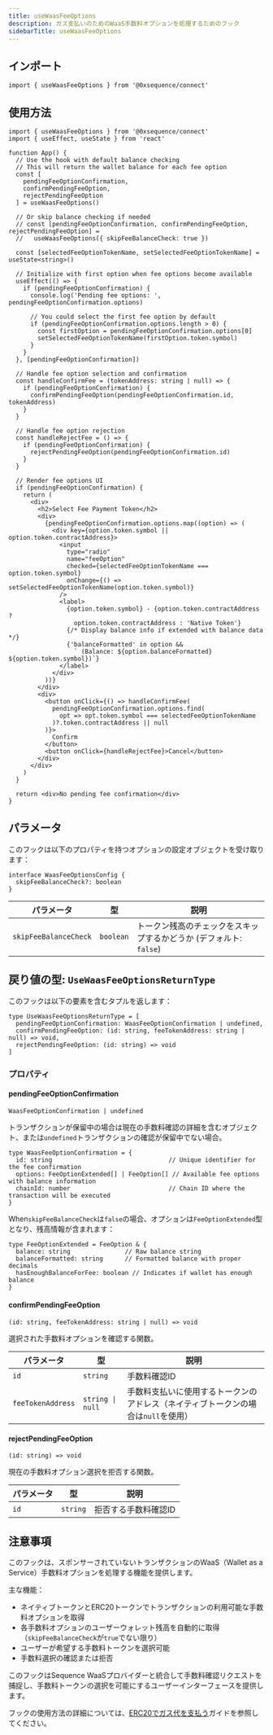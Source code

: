 ```yaml
---
title: useWaasFeeOptions
description: ガス支払いのためのWaaS手数料オプションを処理するためのフック
sidebarTitle: useWaasFeeOptions
---
```


## インポート

```tsx
import { useWaasFeeOptions } from '@0xsequence/connect'
```

## 使用方法

```tsx
import { useWaasFeeOptions } from '@0xsequence/connect'
import { useEffect, useState } from 'react'

function App() {
  // Use the hook with default balance checking
  // This will return the wallet balance for each fee option
  const [
    pendingFeeOptionConfirmation,
    confirmPendingFeeOption,
    rejectPendingFeeOption
  ] = useWaasFeeOptions()
  
  // Or skip balance checking if needed
  // const [pendingFeeOptionConfirmation, confirmPendingFeeOption, rejectPendingFeeOption] =
  //   useWaasFeeOptions({ skipFeeBalanceCheck: true })
  
  const [selectedFeeOptionTokenName, setSelectedFeeOptionTokenName] = useState<string>()
  
  // Initialize with first option when fee options become available
  useEffect(() => {
    if (pendingFeeOptionConfirmation) {
      console.log('Pending fee options: ', pendingFeeOptionConfirmation.options)
      
      // You could select the first fee option by default
      if (pendingFeeOptionConfirmation.options.length > 0) {
        const firstOption = pendingFeeOptionConfirmation.options[0]
        setSelectedFeeOptionTokenName(firstOption.token.symbol)
      }
    }
  }, [pendingFeeOptionConfirmation])
  
  // Handle fee option selection and confirmation
  const handleConfirmFee = (tokenAddress: string | null) => {
    if (pendingFeeOptionConfirmation) {
      confirmPendingFeeOption(pendingFeeOptionConfirmation.id, tokenAddress)
    }
  }
  
  // Handle fee option rejection
  const handleRejectFee = () => {
    if (pendingFeeOptionConfirmation) {
      rejectPendingFeeOption(pendingFeeOptionConfirmation.id)
    }
  }
  
  // Render fee options UI
  if (pendingFeeOptionConfirmation) {
    return (
      <div>
        <h2>Select Fee Payment Token</h2>
        <div>
          {pendingFeeOptionConfirmation.options.map((option) => (
            <div key={option.token.symbol || option.token.contractAddress}>
              <input
                type="radio"
                name="feeOption"
                checked={selectedFeeOptionTokenName === option.token.symbol}
                onChange={() => setSelectedFeeOptionTokenName(option.token.symbol)}
              />
              <label>
                {option.token.symbol} - {option.token.contractAddress ? 
                  option.token.contractAddress : 'Native Token'}
                {/* Display balance info if extended with balance data */}
                {'balanceFormatted' in option && 
                  ` (Balance: ${option.balanceFormatted} ${option.token.symbol})`}
              </label>
            </div>
          ))}
        </div>
        <div>
          <button onClick={() => handleConfirmFee(
            pendingFeeOptionConfirmation.options.find(
              opt => opt.token.symbol === selectedFeeOptionTokenName
            )?.token.contractAddress || null
          )}>
            Confirm
          </button>
          <button onClick={handleRejectFee}>Cancel</button>
        </div>
      </div>
    )
  }
  
  return <div>No pending fee confirmation</div>
}
```

## パラメータ

このフックは以下のプロパティを持つオプションの設定オブジェクトを受け取ります：

```tsx
interface WaasFeeOptionsConfig {
  skipFeeBalanceCheck?: boolean
}
```

| パラメータ                 | 型         | 説明                                      |
| --------------------- | --------- | --------------------------------------- |
| `skipFeeBalanceCheck` | `boolean` | トークン残高のチェックをスキップするかどうか (デフォルト: `false`) |

## 戻り値の型: `UseWaasFeeOptionsReturnType`

このフックは以下の要素を含むタプルを返します：

```tsx
type UseWaasFeeOptionsReturnType = [
  pendingFeeOptionConfirmation: WaasFeeOptionConfirmation | undefined,
  confirmPendingFeeOption: (id: string, feeTokenAddress: string | null) => void,
  rejectPendingFeeOption: (id: string) => void
]
```

### プロパティ

#### pendingFeeOptionConfirmation

`WaasFeeOptionConfirmation | undefined`

トランザクションが保留中の場合は現在の手数料確認の詳細を含むオブジェクト、または`undefined`トランザクションの確認が保留中でない場合。

```tsx
type WaasFeeOptionConfirmation = {
  id: string                                // Unique identifier for the fee confirmation
  options: FeeOptionExtended[] | FeeOption[] // Available fee options with balance information
  chainId: number                           // Chain ID where the transaction will be executed
}
```

When`skipFeeBalanceCheck`は`false`の場合、オプションは`FeeOptionExtended`型となり、残高情報が含まれます：

```tsx
type FeeOptionExtended = FeeOption & {
  balance: string               // Raw balance string
  balanceFormatted: string      // Formatted balance with proper decimals
  hasEnoughBalanceForFee: boolean // Indicates if wallet has enough balance
}
```

#### confirmPendingFeeOption

`(id: string, feeTokenAddress: string | null) => void`

選択された手数料オプションを確認する関数。

| パラメータ             | 型                | 説明                                           |
| ----------------- | ---------------- | -------------------------------------------- |
| `id`              | `string`         | 手数料確認ID                                      |
| `feeTokenAddress` | `string \| null` | 手数料支払いに使用するトークンのアドレス（ネイティブトークンの場合は`null`を使用） |

#### rejectPendingFeeOption

`(id: string) => void`

現在の手数料オプション選択を拒否する関数。

| パラメータ | 型        | 説明          |
| ----- | -------- | ----------- |
| `id`  | `string` | 拒否する手数料確認ID |

## 注意事項

このフックは、スポンサーされていないトランザクションのWaaS（Wallet as a Service）手数料オプションを処理する機能を提供します。

主な機能：

* ネイティブトークンとERC20トークンでトランザクションの利用可能な手数料オプションを取得
* 各手数料オプションのユーザーウォレット残高を自動的に取得（`skipFeeBalanceCheck`が`true`でない限り）
* ユーザーが希望する手数料トークンを選択可能
* 手数料選択の確認または拒否

このフックはSequence WaaSプロバイダーと統合して手数料確認リクエストを捕捉し、手数料トークンの選択を可能にするユーザーインターフェースを提供します。

フックの使用方法の詳細については、[ERC20でガス代を支払う](/sdk/web/guides/pay-gas-in-erc20)ガイドを参照してください。
